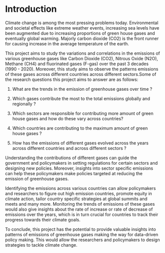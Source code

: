 # Introduction

Climate change is among the most pressing problems today. Environmental and societal effects like extreme weather events, increasing sea levels have been augmented 
due to increasing proportions of green house gases and eventually global warming. Majorly carbon dioxide (CO2) is the front runner for causing increase in the average
temperature of the earth.

This project aims to study the variations and correlations in the emissions of various greenhouse gases like Carbon Dioxide (CO2), Nitrous Oxide (N2O), Methane (CH4)
and fluorinated gases (F-gas) over the past 3 decades (1990 - 2020). Moreover, this study aims to observe the patterns emissions of these gases across different countries across different sectors.Some of 
the research questions this project aims to answer are as follows:

1. What are the trends in the emission of greenhouse gases over time ?

2. Which gases contribute the most to the total emissions globally and regionally ?

3. Which sectors are responsible for contributing more amount of green house gases and how do these vary across countries?

4. Which countries are contributing to the maximum amount of green house gases ? 

5. How has the emissions of different gases evolved across the years across different countries and across different sectors ?


Understanding the contributions of different gases can guide the government and policymakers in setting regulations for certain sectors and designing new policies.
Moreover, insights into sector specific emissions can help these policymakers make policies targeted at reducing the emission of greenhouse gases. 

Identifying the emissions across various countries can allow policymakers and researchers to figure out high emission countries, promote equity in climate action, 
tailor country specific strategies at global summits and meets and many more. Monitoring the trends of emissions of these gases would also give insights about the rate of 
increase or rate of decrease of emissions over the years, which is in turn crucial for countries to track their progress towards their climate goals. 

To conclude, this project has the potential to provide valuable insights into patterns of emissions of greenhouse gases making the way for data-driven policy making.
This would allow the researchers and policymakers to design strategies to tackle climate change.

